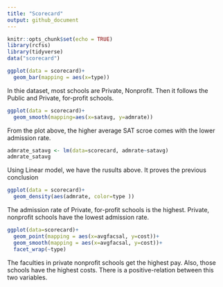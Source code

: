 ```yaml
---
title: "Scorecard"
output: github_document
---
```


```r
knitr::opts_chunk$set(echo = TRUE)
library(rcfss)
library(tidyverse)
data("scorecard")
```


```r
ggplot(data = scorecard)+
  geom_bar(mapping = aes(x=type))
```

In thie dataset, most schools are Private, Nonprofit. Then it follows the Public and Private, for-profit schools.

```r
ggplot(data = scorecard)+
  geom_smooth(mapping=aes(x=satavg, y=admrate))
```

From the plot above, the higher average SAT scroe comes with the lower admission rate.

```r
admrate_satavg <- lm(data=scorecard, admrate~satavg)
admrate_satavg
```

Using Linear model, we have the rusults above. It proves the previous conclusion

```r
ggplot(data = scorecard)+
  geom_density(aes(admrate, color=type ))
```

The admission rate of Private, for-profit schools is the highest. Private, nonprofit schools have the lowest admission rate.

```r
ggplot(data=scorecard)+
  geom_point(mapping = aes(x=avgfacsal, y=cost))+
  geom_smooth(mapping = aes(x=avgfacsal, y=cost))+
  facet_wrap(~type)
```

The faculties in private nonprofit schools get the highest pay. Also, those schools have the highest costs. There is a positive-relation between this two variables.

